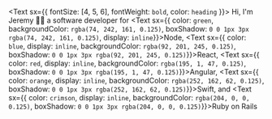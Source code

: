 <Text sx={{ fontSize: [4, 5, 6], fontWeight: `bold`, color: `heading`
    }}>
  Hi, I'm Jeremy 👱‍♂️
</Text>
a software developer for <Text sx={{ color: `green`, backgroundColor: `rgba(74, 242, 161, 0.125)`, boxShadow: `0 0 1px 3px rgba(74, 242, 161, 0.125)`, display: `inline`}}>Node</Text>, <Text sx={{ color: `blue`, display: `inline`, backgroundColor: `rgba(92, 201, 245, 0.125)`, boxShadow: `0 0 1px 3px rgba(92, 201, 245, 0.125)`}}>React</Text>, <Text sx={{ color: `red`, display: `inline`, backgroundColor: `rgba(195, 1, 47, 0.125)`, boxShadow: `0 0 1px 3px rgba(195, 1, 47, 0.125)`}}>Angular</Text>, <Text sx={{ color: `orange`, display: `inline`, backgroundColor: `rgba(252, 162, 62, 0.125)`, boxShadow: `0 0 1px 3px rgba(252, 162, 62, 0.125)`}}>Swift</Text>, and <Text sx={{ color: `crimson`, display: `inline`, backgroundColor: `rgba(204, 0, 0, 0.125)`, boxShadow: `0 0 1px 3px rgba(204, 0, 0, 0.125)`}}>Ruby on Rails</Text>